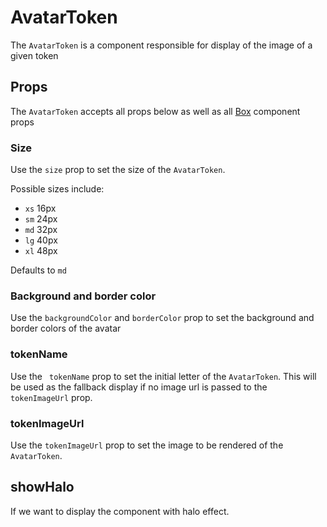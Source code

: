 


# AvatarToken

The `AvatarToken` is a component responsible for display of the image of a given token

<Canvas>
  <Story id="ui-components-component-library-avatar-token-avatar-token-stories-js--default-story" />
</Canvas>

## Props

The `AvatarToken` accepts all props below as well as all [Box](/ui-components-ui-box-box-stories-js--default-story) component props

<ArgsTable of={AvatarToken} />

### Size

Use the `size` prop to set the size of the `AvatarToken`.

Possible sizes include:

- `xs` 16px
- `sm` 24px
- `md` 32px
- `lg` 40px
- `xl` 48px

Defaults to `md`

<Canvas>
  <Story id="ui-components-component-library-avatar-token-avatar-token-stories-js--size" />
</Canvas>

### Background and border color

Use the `backgroundColor` and `borderColor` prop to set the background and border colors of the avatar

<Canvas>
  <Story id="ui-components-component-library-avatar-token-avatar-token-stories-js--background-and-border-color" />
</Canvas>

###  tokenName

Use the ` tokenName` prop to set the initial letter of the `AvatarToken`.  This will be used as the fallback display if no image url is passed to the `tokenImageUrl` prop.

###  tokenImageUrl

Use the `tokenImageUrl` prop to set the image to be rendered of the `AvatarToken`.

## showHalo

If we want to display the component with halo effect.

<Canvas>
  <Story id="ui-components-component-library-avatar-token-avatar-token-stories-js--show-halo" />
</Canvas>

